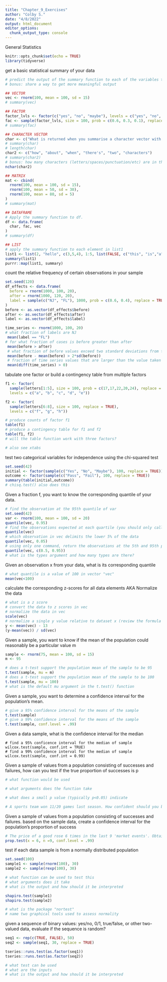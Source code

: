 ```yaml
---
title: "Chapter_9_Exercises"
author: "Colby S."
date: "4/8/2022"
output: html_document
editor_options: 
  chunk_output_type: console
---
```

General Statistics

```r
knitr::opts_chunk$set(echo = TRUE)
library(tidyverse)
```

get a  basic statistical summary of your data
```r
# predict the output of the summary function to each of the variables then apply the summary function. Did the output surprise you? 
# bonus: share a way to get more meaningful output

## VECTOR
vec <- rnorm(100, mean = 100, sd = 15)
# summary(vec)

## FACTOR
factor_lvls <- factor(c("yes", "no", "maybe"), levels = c("yes", "no", "maybe"))
fac <- sample(factor_lvls, size = 100, prob = c(0.6, 0.3, 0.1), replace = TRUE)
# summary(fac)

## CHARACTER VECTOR
char <- c("What is returned when you summarise a character vector with one string")
# summary(char)
# length(char)
char2 <- c("how", "about", "when", "there's", "two", "characters")
# summary(char2)
# bonus: how many characters (letters/spaces/punctuation/etc) are in the vector "char")
nchar(char2)

## MATRIX
mat <- cbind(
  rnorm(100, mean = 100, sd = 15),
  rnorm(100, mean = 50, sd = 30),
  rnorm(100, mean = 80, sd = 5)
)
# summary(mat)

## DATAFRAME
# Apply the summary function to df.
df <- data.frame(
  char, fac, vec
)
# summary(df)

## LIST
# apply the summary function to each element in list1
list1 <- list(2, "hello", c(3,5,4), 1:5, list(FALSE, c("this", "is","a","list"),c(FALSE,TRUE,TRUE,TRUE,FALSE)))
summary(list1)
purrr::map(list1, summary)
```

count the relative frequency of certain observations in your sample
```r
set.seed(120)
df_effects <- data.frame(
  before = rnorm(1000, 100, 20),
  after = rnorm(1000, 120, 20),
  label = sample(c("NJ", "FL"), 1000, prob = c(0.6, 0.4), replace = TRUE)
)
before <- as.vector(df_effects$before)
after <- as.vector(df_effects$after)
label <- as.vector(df_effects$label)

time_series <- rnorm(1000, 100, 20)
# what fraction of labels are NJ
 mean(label == "FL")
# for what fraction of cases is before greater than after
 mean(before > after)
 # what fraction of before values exceed two standard deviations from the mean of before values
 mean(before - mean(before) > 2*sd(before))
 # fraction of time series values that are larger than the value taken immediately prior
 mean(diff(time_series) > 0)
```

tabulate one factor or build a contingency table from multiple factors
```r
f1 <- factor(
  sample(letters[1:5], size = 100, prob = c(17,17,22,20,24), replace = TRUE),
  levels = c("a", "b", "c", "d", "e"))

f2 <- factor(
  sample(letters[6:8], size = 100, replace = TRUE),
  levels = c("f", "g", "h"))

# produce counts of factor f1
table(f1)
# produce a contingency table for f1 and f2
table(f1, f2)
# will the table function work with three factors?

# also see xtabs
```

test two categorical variables for independence using the chi-squared test
```r
set.seed(42)
initial <- factor(sample(c("Yes", "No", "Maybe"), 100, replace = TRUE))
outcome <- factor(sample(c("Pass", "Fail"), 100, replace = TRUE))
summary(table(initial,outcome))
# chisq.test() also does this 
```

Given a fraction f, you want to know the corresponding quantile of your data.
```r
# find the observation at the 95th quantile of var
set.seed(42)
var <- rnorm(100, mean = 100, sd = 20)
quantile(vec, 0.95)
# find the observations expected at each quartile (you should only call one command)
quantile(vec)
# which observation in vec delimits the lower 5% of the data
quantile(vec, 0.05)
# using only one command, return the observations at the 5th and 95th percentile of vec
quantile(vec, c(0.5, 0.95))
# what is the types argument and how many types are there?
```

Given an observation x from your data, what is its corresponding quantile
```r
# what quantile is a value of 100 in vector "vec"
mean(vec<100)
```

calculate the corresponding z-scores for all data elements
AKA Normalize the data
```r
# what is a z score
# convert the data to z scores in vec
# normalize the data in vec
scale(vec)
# normalize a single y value relative to dataset x (review the formula for a z score)
y <- mean(vec) - 13
(y-mean(vec)) / sd(vec)
```

Given a sample, you want to know if the mean of the population could reasonably be a particular value m
```r
sample <- rnorm(75, mean = 100, sd = 15)
m <- 95

# does a t-test support the population mean of the sample to be 95
t.test(sample, mu = m)
# does a t-test support the population mean of the sample to be 100
t.test(sample, mu = 100)
# what is the default mu argument in the t.test() function
```

Given a sample, you want to determine a confidence interval for the population’s mean.
```r
# give a 95% confidence interval for the means of the sample
t.test(sample)
# give a 99% confidence interval for the means of the sample
t.test(sample, conf.level = .99)
```

Given a data sample, what is the confidence interval for the median
```r9.10
# find a 95% conficence interval for the median of sample
wilcox.test(sample, conf.int = TRUE)
# find a 99% confidence interval for the median of sample
wilcox.test(sample, conf.int = 0.99)

```

Given a sample of values from a population consisting of successes and failures, how can you test if the true proportion of successes is p
```r
# what function would be used

# what arguments does the function take

# what does a small p value (typically p<0.05) indicate

# A sports team won 11/20 games last season. How confident should you be that next season the team will win over half their games
```

Given a sample of values from a population consisting of successes and failures. based on the sample data, create a confidence interval for the population's proportion of success
```r
# The price of a good rose 6 times in the last 9 'market events'. Obtain a 99% confidence interval of the true proportion of times the good's price increases in a 'market event'.
prop.test(x = 6, n =9, conf.level = .99)
```

test if each data sample is from a normally distributed population
```r
set.seed(100)
sample1 <- sample(rnorm(100), 30)
sample2 <- sample(rexp(100), 30)

# what function can be used to test this
# what arguments does it take
# what is the output and how should it be interpreted

shapiro.test(sample1)
shapiro.test(sample2)

# what is the package "nortest"
# name two graphical tools used to assess normality
```

given a sequence of binary values: yes/no, 0/1, true/false, or other two-valued data, evaluate if the sequence is random?
```r
seq1 <- rep(c(TRUE, FALSE), 50)
seq2 <- sample(seq1, 30, replace = TRUE)

tseries::runs.test(as.factor(seq1))
tseries::runs.test(as.factor(seq2))

# what test can be used
# what are the inputs
# what is the output and how should it be interpreted

```

```r

```

```r

```

```r

```
```r

```
```r

```
```r

```

